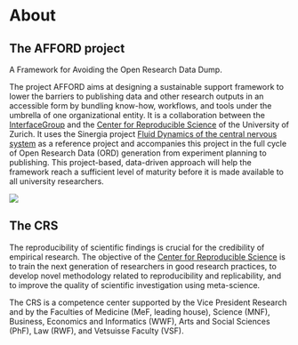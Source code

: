 # About {.unnumbered}

## The AFFORD project

A Framework for Avoiding the Open Research Data Dump.

The project AFFORD aims at designing a sustainable support framework to lower the barriers to publishing data and other research outputs in an accessible form by bundling know-how, workflows, and tools under the umbrella of one organizational entity. It is a collaboration between the [InterfaceGroup](https://interfacegroup.ch/) and the [Center for Reproducible Science](https://www.crs.uzh.ch/en.html) of the University of Zurich. It uses the Sinergia project [Fluid Dynamics of the central nervous system](https://interfacegroup.ch/project/fluid-dynamics-of-the-central-nervous-system/) as a reference project and accompanies this project in the full cycle of Open Research Data (ORD) generation from experiment planning to publishing. This project-based, data-driven approach will help the framework reach a sufficient level of maturity before it is made available to all university researchers.

![](images/CRS%20AFFORD%20INTRO.gif)

## The CRS

The reproducibility of scientific findings is crucial for the credibility of empirical research. The objective of the [Center for Reproducible Science](https://www.crs.uzh.ch/en.html) is to train the next generation of researchers in good research practices, to develop novel methodology related to reproducibility and replicability, and to improve the quality of scientific investigation using meta-science.

The CRS is a competence center supported by the Vice President Research and by the Faculties of Medicine (MeF, leading house), Science (MNF), Business, Economics and Informatics (WWF), Arts and Social Sciences (PhF), Law (RWF), and Vetsuisse Faculty (VSF).
